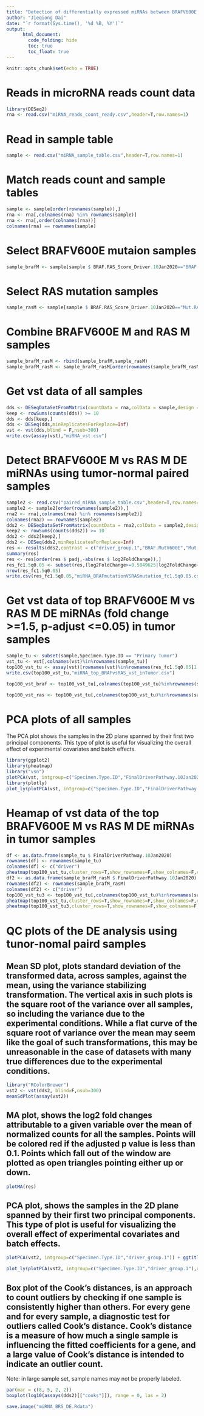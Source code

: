 ```yaml
---
title: "Detection of differentially expressed miRNAs between BRAFV600E and RAS samples (tumor-normal paired samples only) using DESeq2"
author: "Jieqiong Dai"
date: "`r format(Sys.time(), '%d %B, %Y')`"
output: 
      html_document:
        code_folding: hide
        toc: true
        toc_float: true
---
```


```r
knitr::opts_chunk$set(echo = TRUE)
```

# Reads in microRNA reads count data
```r
library(DESeq2)
rna <- read.csv("miRNA_reads_count_ready.csv",header=T,row.names=1)
```

# Read in sample table
```r
sample <- read.csv("miRNA_sample_table.csv",header=T,row.names=1)
```

# Match reads count and sample tables
```r
sample <- sample[order(rownames(sample)),]
rna <- rna[,colnames(rna) %in% rownames(sample)]
rna <- rna[,order(colnames(rna))]
colnames(rna) == rownames(sample)
```

# Select BRAFV600E mutaion samples
```r
sample_brafM <- sample[sample $ BRAF.RAS_Score_Driver.10Jan2020=="BRAF.MutV600E",]
```

# Select RAS mutation samples
```r
sample_rasM <- sample[sample $ BRAF.RAS_Score_Driver.10Jan2020=="Mut.RAS",]
```

# Combine BRAFV600E M and RAS M samples
```r
sample_brafM_rasM <- rbind(sample_brafM,sample_rasM)
sample_brafM_rasM <- sample_brafM_rasM[order(rownames(sample_brafM_rasM)),]
```

# Get vst data of all samples
```r
dds <- DESeqDataSetFromMatrix(countData = rna,colData = sample,design = ~ Phase + Sex + probality + FinalDriverPathway.10Jan2020)
keep <- rowSums(counts(dds)) >= 10
dds <- dds[keep,]
dds <- DESeq(dds,minReplicatesForReplace=Inf)
vst <- vst(dds,blind = F,nsub=300)
write.csv(assay(vst),"miRNA_vst.csv")
```

# Detect BRAFV600E M vs RAS M DE miRNAs using tumor-normal paired samples
```r
sample2 <- read.csv("paired_miRNA_sample_table.csv",header=T,row.names=1)
sample2 <- sample2[order(rownames(sample2)),]
rna2 <- rna[,colnames(rna) %in% rownames(sample2)]
colnames(rna2) == rownames(sample2)
dds2 <- DESeqDataSetFromMatrix(countData = rna2,colData = sample2,design = ~ TSS.Subject.ID + Specimen.Type.ID +driver_group.1)
keep2 <- rowSums(counts(dds2)) >= 10
dds2 <- dds2[keep2,]
dds2 <- DESeq(dds2,minReplicatesForReplace=Inf)
res <- results(dds2,contrast = c("driver_group.1","BRAF.MutV600E","Mut.RAS"))
summary(res)
res <- res[order(res $ padj,-abs(res $ log2FoldChange)),]
res_fc1.5q0.05 <- subset(res,(log2FoldChange>=0.5849625|log2FoldChange<=-0.5849625)&padj<=0.05)
nrow(res_fc1.5q0.05)
write.csv(res_fc1.5q0.05,"miRNA_BRAFmutationVSRASmutation_fc1.5q0.05.csv")

```

# Get vst data of top BRAFV600E M vs RAS M DE miRNAs (fold change >=1.5, p-adjust <=0.05) in tumor samples
```r
sample_tu <- subset(sample,Specimen.Type.ID == "Primary Tumor")
vst_tu <- vst[,colnames(vst)%in%rownames(sample_tu)]
top100_vst_tu <- assay(vst)[rownames(vst)%in%rownames(res_fc1.5q0.05[1:min(nrow(res_fc1.5q0.05),100),]),colnames(vst)%in%rownames(sample_tu)]
write.csv(top100_vst_tu,"miRNA_top_BRAFvsRAS_vst_inTumor.csv")

top100_vst_braf <- top100_vst_tu[,colnames(top100_vst_tu)%in%rownames(sample_brafM)]

top100_vst_ras <- top100_vst_tu[,colnames(top100_vst_tu)%in%rownames(sample_rasM)]

```

# PCA plots of all samples

The PCA plot shows the samples in the 2D plane spanned by their first two principal components. This type of plot is useful for visualizing the overall effect of experimental covariates and batch effects.
```r
library(ggplot2)
library(pheatmap)
library("vsn")
plotPCA(vst, intgroup=c("Specimen.Type.ID","FinalDriverPathway.10Jan2020")) + ggtitle("miRNA PCA, all samples")
library(plotly)
plot_ly(plotPCA(vst, intgroup=c("Specimen.Type.ID","FinalDriverPathway.10Jan2020"),returnData=T),x= ~ PC1, y =  ~ PC2, text= ~ name, color = ~ FinalDriverPathway.10Jan2020)
```

# Heamap of vst data of the top BRAFV600E M vs RAS M DE miRNAs in tumor samples
```r
df <- as.data.frame(sample_tu $ FinalDriverPathway.10Jan2020)
rownames(df) <- rownames(sample_tu)
colnames(df) <- c("driver")
pheatmap(top100_vst_tu,cluster_rows=T,show_rownames=F,show_colnames=F,cluster_cols=T,treeheight_row = 0, treeheight_col = 0,annotation_col=df)
df2 <- as.data.frame(sample_brafM_rasM $ FinalDriverPathway.10Jan2020)
rownames(df2) <- rownames(sample_brafM_rasM)
colnames(df2) <- c("driver")
top100_vst_tu3 <- top100_vst_tu[,colnames(top100_vst_tu)%in%rownames(sample_brafM_rasM)]
pheatmap(top100_vst_tu,cluster_rows=T,show_rownames=F,show_colnames=F,cluster_cols=T, treeheight_row = 0,treeheight_col = 0,annotation_col=df2)
pheatmap(top100_vst_tu3,cluster_rows=T,show_rownames=F,show_colnames=F,cluster_cols=T, treeheight_row = 0,treeheight_col = 0,annotation_col=df2)

```

# QC plots of the DE analysis using tunor-nomal paird samples

## Mean SD plot, plots standard deviation of the transformed data, across samples, against the mean, using the variance stabilizing transformation. The vertical axis in such plots is the square root of the variance over all samples, so including the variance due to the experimental conditions. While a flat curve of the square root of variance over the mean may seem like the goal of such transformations, this may be unreasonable in the case of datasets with many true differences due to the experimental conditions.
```r
library("RColorBrewer")
vst2 <- vst(dds2, blind=F,nsub=300)
meanSdPlot(assay(vst2))
```
## MA plot, shows the log2 fold changes attributable to a given variable over the mean of normalized counts for all the samples. Points will be colored red if the adjusted p value is less than 0.1. Points which fall out of the window are plotted as open triangles pointing either up or down.
```r
plotMA(res)
```
## PCA plot, shows the samples in the 2D plane spanned by their first two principal components. This type of plot is useful for visualizing the overall effect of experimental covariates and batch effects.
```r
plotPCA(vst2, intgroup=c("Specimen.Type.ID","driver_group.1")) + ggtitle("miRNA PCA, tumor normal paired samples")

plot_ly(plotPCA(vst2, intgroup=c("Specimen.Type.ID","driver_group.1"),returnData=T),x= ~ PC1, y =  ~ PC2, text= ~ name, color = ~ driver_group.1)
```
## Box plot of the Cook’s distances, is an approach to count outliers by checking if one sample is consistently higher than others. For every gene and for every sample, a diagnostic test for outliers called Cook’s distance. Cook’s distance is a measure of how much a single sample is influencing the fitted coefficients for a gene, and a large value of Cook’s distance is intended to indicate an outlier count.
Note: in large sample set, sample names may not be properly labeled.
```r
par(mar = c(8, 5, 2, 2))
boxplot(log10(assays(dds2)[["cooks"]]), range = 0, las = 2)

save.image("miRNA_BRS_DE.Rdata")
```
